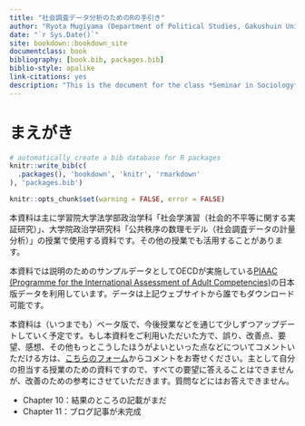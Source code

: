 ```yaml
--- 
title: "社会調査データ分析のためのRの手引き"
author: "Ryota Mugiyama (Department of Political Studies, Gakushuin University)"
date: "`r Sys.Date()`"
site: bookdown::bookdown_site
documentclass: book
bibliography: [book.bib, packages.bib]
biblio-style: apalike
link-citations: yes
description: "This is the document for the class *Seminar in Sociology* held in Department of Political Studies, Gakushuin University. Anyone can freely use this as reference."
---
```


# まえがき {-}

```r
# automatically create a bib database for R packages
knitr::write_bib(c(
  .packages(), 'bookdown', 'knitr', 'rmarkdown'
), 'packages.bib')

knitr::opts_chunk$set(warning = FALSE, error = FALSE)
```

本資料は主に学習院大学法学部政治学科「社会学演習（社会的不平等に関する実証研究）」、大学院政治学研究科「公共秩序の数理モデル（社会調査データの計量分析）」の授業で使用する資料です。その他の授業でも活用することがあります。

本資料では説明のためのサンプルデータとしてOECDが実施している[PIAAC (Programme for the International Assessment of Adult Competencies)](https://www.oecd.org/skills/piaac/)の日本版データを利用しています。データは上記ウェブサイトから誰でもダウンロード可能です。

本資料は（いつまでも）ベータ版で、今後授業などを通じて少しずつアップデートしていく予定です。もし本資料をご利用いただいた方で、誤り、改善点、要望、感想、その他もっとこうしたほうがよいといった点などについてコメントいただける方は、[こちらのフォーム](https://docs.google.com/forms/d/e/1FAIpQLSdjnZdFZjAWT6CfmUIPGWOTOJ3qrsm7WzGgj4qDEnYC9Wni2Q/viewform?usp=sf_link)からコメントをお寄せください。主として自分の担当する授業のための資料ですので、すべての要望に答えることはできませんが、改善のための参考にさせていただきます。質問などにはお答えできません。

- Chapter 10：結果のところの記載がまだ
- Chapter 11：ブログ記事が未完成